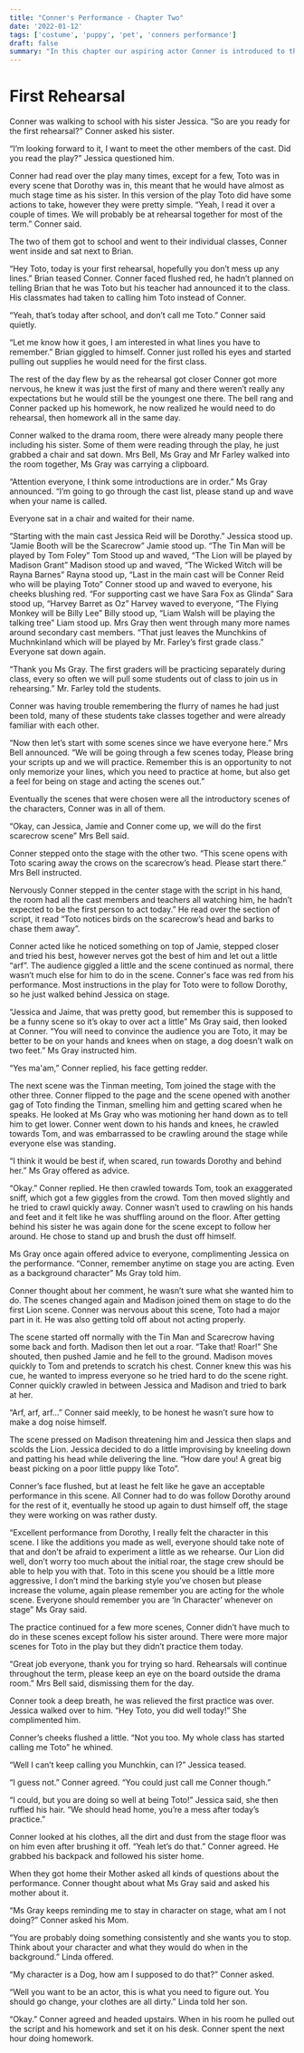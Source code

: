 ```yaml
---
title: "Conner's Performance - Chapter Two"
date: '2022-01-12'
tags: ['costume', 'puppy', 'pet', 'conners performance']
draft: false
summary: "In this chapter our aspiring actor Conner is introduced to the other cast members and starts to understand what it will take to perform as Toto.  He is faced with the challenge of remembering the names of the other members while learning how to act properly on stage."
---
```


# First Rehearsal

Conner was walking to school with his sister Jessica. “So are you ready for the first rehearsal?” Conner asked his sister.

“I’m looking forward to it, I want to meet the other members of the cast.  Did you read the play?” Jessica questioned him.

Conner had read over the play many times, except for a few, Toto was in every scene that Dorothy was in, this meant that he would have almost as much stage time as his sister.  In this version of the play Toto did have some actions to take, however they were pretty simple.  “Yeah, I read it over a couple of times.  We will probably be at rehearsal together for most of the term.” Conner said.

The two of them got to school and went to their individual classes, Conner went inside and sat next to Brian.

“Hey Toto, today is your first rehearsal, hopefully you don’t mess up any lines.” Brian teased Conner.  Conner faced flushed red, he hadn’t planned on telling Brian that he was Toto but his teacher had announced it to the class.  His classmates had taken to calling him Toto instead of Conner.

“Yeah, that’s today after school, and don’t call me Toto.” Conner said quietly.

“Let me know how it goes, I am interested in what lines you have to remember.” Brian giggled to himself.  Conner just rolled his eyes and started pulling out supplies he would need for the first class.

The rest of the day flew by as the rehearsal got closer Conner got more nervous, he knew it was just the first of many and there weren’t really any expectations but he would still be the youngest one there.  The bell rang and Conner packed up his homework, he now realized he would need to do rehearsal, then homework all in the same day.  

Conner walked to the drama room, there were already many people there including his sister.  Some of them were reading through the play, he just grabbed a chair and sat down. Mrs Bell, Ms Gray and Mr Farley walked into the room together, Ms Gray was carrying a clipboard.

“Attention everyone, I think some introductions are in order.” Ms Gray announced.  “I’m going to go through the cast list, please stand up and wave when your name is called.

Everyone sat in a chair and waited for their name.

“Starting with the main cast Jessica Reid will be Dorothy.” Jessica stood up. “Jamie Booth will be the Scarecrow” Jamie stood up. “The Tin Man will be played by Tom Foley” Tom Stood up and waved, “The Lion will be played by Madison Grant” Madison stood up and waved, “The Wicked Witch will be Rayna Barnes” Rayna stood up, “Last in the main cast will be Conner Reid who will be playing Toto” Conner stood up and waved to everyone, his cheeks blushing red. “For supporting cast we have Sara Fox as Glinda” Sara stood up, “Harvey Barret as Oz” Harvey waved to everyone, “The Flying Monkey will be Billy Lee” Billy stood up, “Liam Walsh will be playing the talking tree” Liam stood up.  Mrs Gray then went through many more names around secondary cast members.  “That just leaves the Munchkins of Muchnkinland which will be played by Mr. Farley’s first grade class.”  Everyone sat down again.

“Thank you Ms Gray.  The first graders will be practicing separately during class, every so often we will pull some students out of class to join us in rehearsing.” Mr. Farley told the students.

Conner was having trouble remembering the flurry of names he had just been told, many of these students take classes together and were already familiar with each other.

“Now then let’s start with some scenes since we have everyone here.” Mrs Bell announced.  “We will be going through a few scenes today, Please bring your scripts up and we will practice.  Remember this is an opportunity to not only memorize your lines, which you need to practice at home, but also get a feel for being on stage and acting the scenes out.”

Eventually the scenes that were chosen were all the introductory scenes of the characters, Conner was in all of them.

“Okay, can Jessica, Jamie and Conner come up, we will do the first scarecrow scene” Mrs Bell said.

Conner stepped onto the stage with the other two. “This scene opens with Toto scaring away the crows on the scarecrow’s head.  Please start there.” Mrs Bell instructed.

Nervously Conner stepped in the center stage with the script in his hand, the room had all the cast members and teachers all watching him, he hadn’t expected to be the first person to act today.” He read over the section of script, it read “Toto notices birds on the scarecrow’s head and barks to chase them away”.

Conner acted like he noticed something on top of Jamie, stepped closer and tried his best, however nerves got the best of him and let out a little “arf”.  The audience giggled a little and the scene continued as normal, there wasn’t much else for him to do in the scene.  Conner's face was red from his performance.  Most instructions in the play for Toto were to follow Dorothy, so he just walked behind Jessica on stage.

“Jessica and Jaime, that was pretty good, but remember this is supposed to be a funny scene so it’s okay to over act a little” Ms Gray said, then looked at Conner. “You will need to convince the audience you are Toto, it may be better to be on your hands and knees when on stage, a dog doesn’t walk on two feet.” Ms Gray instructed him.

“Yes ma'am,” Conner replied, his face getting redder.

The next scene was the Tinman meeting, Tom joined the stage with the other three.  Conner flipped to the page and the scene opened with another gag of Toto finding the Tinman, smelling him and getting scared when he speaks.  He looked at Ms Gray who was motioning her hand down as to tell him to get lower.  Conner went down to his hands and knees, he crawled towards Tom, and was embarrassed to be crawling around the stage while everyone else was standing.

“I think it would be best if, when scared, run towards Dorothy and behind her.” Ms Gray offered as advice.

“Okay.” Conner replied.  He then crawled towards Tom, took an exaggerated sniff, which got a few giggles from the crowd.  Tom then moved slightly and he tried to crawl quickly away.  Conner wasn’t used to crawling on his hands and feet and it felt like he was shuffling around on the floor.  After getting behind his sister he was again done for the scene except to follow her around.  He chose to stand up and brush the dust off himself.

Ms Gray once again offered advice to everyone, complimenting Jessica on the performance.  “Conner, remember anytime on stage you are acting.  Even as a background character” Ms Gray told him.

Conner thought about her comment, he wasn’t sure what she wanted him to do.  The scenes changed again and Madison joined them on stage to do the first Lion scene.  Conner was nervous about this scene, Toto had a major part in it.  He was also getting told off about not acting properly.

The scene started off normally with the Tin Man and Scarecrow having some back and forth.  Madison then let out a roar. “Take that\! Roar\!” She shouted, then pushed Jamie and he fell to the ground.  Madison moves quickly to Tom and pretends to scratch his chest.  Conner knew this was his cue, he wanted to impress everyone so he tried hard to do the scene right.  Conner quickly crawled in between Jessica and Madison and tried to bark at her.

“Arf, arf, arf…” Conner said meekly, to be honest he wasn’t sure how to make a dog noise himself.

The scene pressed on Madison threatening him and Jessica then slaps and scolds the Lion.  Jessica decided to do a little improvising by kneeling down and patting his head while delivering the line. “How dare you\! A great big beast picking on a poor little puppy like Toto”.

Conner’s face flushed, but at least he felt like he gave an acceptable performance in this scene.  All Conner had to do was follow Dorothy around for the rest of it, eventually he stood up again to dust himself off, the stage they were working on was rather dusty.

“Excellent performance from Dorothy, I really felt the character in this scene.  I like the additions you made as well, everyone should take note of that and don’t be afraid to experiment a little as we rehearse.  Our Lion did well, don’t worry too much about the initial roar, the stage crew should be able to help you with that.  Toto in this scene you should be a little more aggressive, I don’t mind the barking style you’ve chosen but please increase the volume, again please remember you are acting for the whole scene.  Everyone should remember you are ‘In Character’ whenever on stage” Ms Gray said.

The practice continued for a few more scenes, Conner didn’t have much to do in these scenes except follow his sister around.  There were more major scenes for Toto in the play but they didn’t practice them today.

“Great job everyone, thank you for trying so hard.  Rehearsals will continue throughout the term, please keep an eye on the board outside the drama room.”  Mrs Bell said, dismissing them for the day.

Conner took a deep breath, he was relieved the first practice was over.  Jessica walked over to him.  “Hey Toto, you did well today\!” She complimented him.

Conner’s cheeks flushed a little. “Not you too.  My whole class has started calling me Toto” he whined.

“Well I can’t keep calling you Munchkin, can I?” Jessica teased.

“I guess not.” Conner agreed. “You could just call me Conner though.”

“I could, but you are doing so well at being Toto\!” Jessica said, she then ruffled his hair.  “We should head home, you’re a mess after today’s practice.”

Conner looked at his clothes, all the dirt and dust from the stage floor was on him even after brushing it off.  “Yeah let’s do that.” Conner agreed.  He grabbed his backpack and followed his sister home.

When they got home their Mother asked all kinds of questions about the performance.  Conner thought about what Ms Gray said and asked his mother about it.

“Ms Gray keeps reminding me to stay in character on stage, what am I not doing?” Conner asked his Mom.

“You are probably doing something consistently and she wants you to stop.  Think about your character and what they would do when in the background.” Linda offered.

“My character is a Dog, how am I supposed to do that?” Conner asked.

“Well you want to be an actor, this is what you need to figure out.  You should go change, your clothes are all dirty.” Linda told her son.

“Okay.” Conner agreed and headed upstairs.  When in his room he pulled out the script and his homework and set it on his desk.  Conner spent the next hour doing homework.

